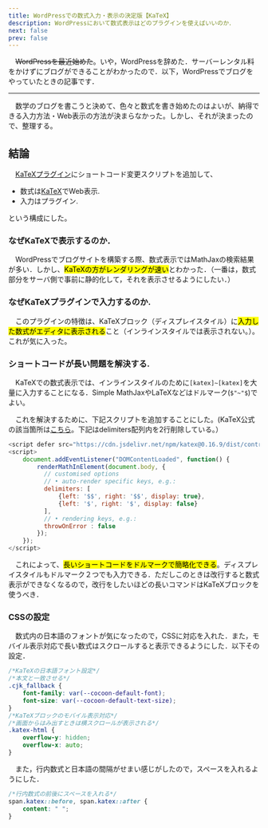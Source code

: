 ```yaml
---
title: WordPressでの数式入力・表示の決定版【KaTeX】
description: WordPressにおいて数式表示はどのプラグインを使えばいいのか．
next: false
prev: false
---
```

　~~WordPressを最近始めた~~。いや，WordPressを辞めた．サーバーレンタル料をかけずにブログができることがわかったので．以下，WordPressでブログをやっていたときの記事です．

***
　数学のブログを書こうと決めて、色々と数式を書き始めたのはよいが、納得できる入力方法・Web表示の方法が決まらなかった。しかし、それが決まったので、整理する。

## 結論
　[KaTeXプラグイン](https://ja.wordpress.org/plugins/katex/)にショートコード変更スクリプトを追加して、
- 数式は[KaTeX](https://katex.org/)でWeb表示.
- 入力はプラグイン.

という構成にした。

### なぜKaTeXで表示するのか．
　WordPressでブログサイトを構築する際、数式表示ではMathJaxの検索結果が多い．しかし、<mark>KaTeXの方がレンダリングが速い</mark>とわかった．（一番は，数式部分をサーバ側で事前に静的化して，それを表示させるようにしたい．）

### なぜKaTeXプラグインで入力するのか.
　このプラグインの特徴は、KaTeXブロック（ディスプレイスタイル）に<mark>入力した数式がエディタに表示される</mark>こと（インラインスタイルでは表示されない。）。これが気に入った。

### ショートコードが長い問題を解決する. 
　KaTeXでの数式表示では、インラインスタイルのために`[katex]~[katex]`を大量に入力することになる．Simple MathJaxやLaTeXなどはドルマーク(`$"~"$`)でよい。

　これを解決するために、下記スクリプトを追加することにした。(KaTeX公式の該当箇所は[こちら](https://katex.org/docs/autorender)。下記はdelimiters配列内を2行削除している。）
```js
<script defer src="https://cdn.jsdelivr.net/npm/katex@0.16.9/dist/contrib/auto-render.min.js" integrity="sha384-+VBxd3r6XgURycqtZ117nYw44OOcIax56Z4dCRWbxyPt0Koah1uHoK0o4+/RRE05" crossorigin="anonymous"></script>
<script>
    document.addEventListener("DOMContentLoaded", function() {
        renderMathInElement(document.body, {
          // customised options
          // • auto-render specific keys, e.g.:
          delimiters: [
              {left: '$$', right: '$$', display: true},
              {left: '$', right: '$', display: false}
          ],
          // • rendering keys, e.g.:
          throwOnError : false
        });
    });
</script>
```

　これによって、<mark>長いショートコードをドルマークで簡略化できる</mark>。ディスプレイスタイルもドルマーク２つでも入力できる．ただしこのときは改行すると数式表示ができなくなるので，改行をしたいほどの長いコマンドはKaTeXブロックを使うべき．

### CSSの設定
　数式内の日本語のフォントが気になったので，CSSに対応を入れた．また，モバイル表示対応で長い数式はスクロールすると表示できるようにした．以下その設定．
```css
/*KaTeXの日本語フォント設定*/
/*本文と一致させる*/
.cjk_fallback {
	font-family: var(--cocoon-default-font);
	font-size: var(--cocoon-default-text-size);
}
/*KaTeXブロックのモバイル表示対応*/
/*画面からはみ出すときは横スクロールが表示される*/
.katex-html {
	overflow-y: hidden;
	overflow-x: auto;
}
```
　また，行内数式と日本語の間隔がせまい感じがしたので，スペースを入れるようにした．
```css
/*行内数式の前後にスペースを入れる*/
span.katex::before, span.katex::after {
	content: " ";
}
```
